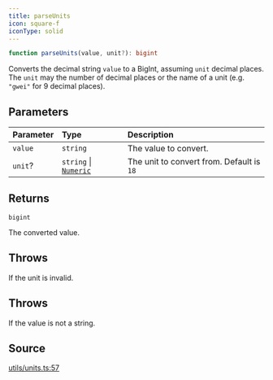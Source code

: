 ```yaml
---
title: parseUnits
icon: square-f
iconType: solid
---
```


```ts
function parseUnits(value, unit?): bigint
```

Converts the decimal string `value` to a BigInt, assuming `unit` decimal places. The `unit` may the number of decimal
places or the name of a unit (e.g. `"gwei"` for 9 decimal places).

## Parameters

| Parameter | Type | Description |
| :------ | :------ | :------ |
| `value` | `string` | The value to convert. |
| `unit`? | `string` \| [`Numeric`](/sdk/content/type-aliases/Numeric) | The unit to convert from. Default is `18` |

## Returns

`bigint`

The converted value.

## Throws

If the unit is invalid.

## Throws

If the value is not a string.

## Source

[utils/units.ts:57](https://github.com/dominant-strategies/quais.js/blob/b2ac1fd0778919e5fee7e72ee1eb16f6f0ceca10/src/utils/units.ts#L57)
